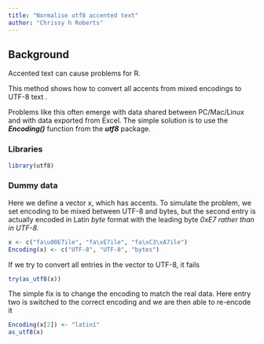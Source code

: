 ```yaml
---
title: "Normalise utf8 accented text"
author: "Chrissy h Roberts"
---
```


## Background

Accented text can cause problems for R.

This method shows how to convert all accents from mixed encodings to UTF-8 text .

Problems like this often emerge with data shared between PC/Mac/Linux and with data exported from Excel. The simple solution is to use the ***Encoding()*** function from the ***utf8*** package.

### Libraries

```r
library(utf8)
```

### Dummy data

Here we define a vector x, which has accents. To simulate the problem, we set encoding to be mixed between UTF-8 and bytes, but the second entry is actually encoded in Latin *byte* format with the leading byte *0xE7 rather than in UTF-8.*

```r

x <- c("fa\u00E7ile", "fa\xE7ile", "fa\xC3\xA7ile")
Encoding(x) <- c("UTF-8", "UTF-8", "bytes")
```

If we try to convert all entries in the vector to UTF-8, it fails

```r
try(as_utf8(x))
```

The simple fix is to change the encoding to match the real data. Here entry two is switched to the correct encoding and we are then able to re-encode it

```r
Encoding(x[2]) <- "latin1"
as_utf8(x)


```
